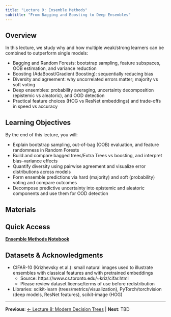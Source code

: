 ```yaml
---
title: "Lecture 9: Ensemble Methods"
subtitle: "From Bagging and Boosting to Deep Ensembles"
---
```


## Overview

In this lecture, we study why and how multiple weak/strong learners can be combined to outperform single models:

- Bagging and Random Forests: bootstrap sampling, feature subspaces, OOB estimation, and variance reduction
- Boosting (AdaBoost/Gradient Boosting): sequentially reducing bias
- Diversity and agreement: why uncorrelated errors matter; majority vs soft voting
- Deep ensembles: probability averaging, uncertainty decomposition (epistemic vs aleatoric), and OOD detection
- Practical feature choices (HOG vs ResNet embeddings) and trade-offs in speed vs accuracy

## Learning Objectives

By the end of this lecture, you will:

- Explain bootstrap sampling, out-of-bag (OOB) evaluation, and feature randomness in Random Forests
- Build and compare bagged trees/Extra Trees vs boosting, and interpret bias–variance effects
- Quantify diversity using pairwise agreement and visualize error distributions across models
- Form ensemble predictions via hard (majority) and soft (probability) voting and compare outcomes
- Decompose predictive uncertainty into epistemic and aleatoric components and use them for OOD detection

## Materials

::: {.callout-tip}
## Quick Access
**[Ensemble Methods Notebook](https://github.com/jinming99/learn-ml-by-building/blob/main/Lecture%209%20Ensemble%20Methods/09-Ensemble-Methods.ipynb)**
:::

## Datasets & Acknowledgments

- CIFAR-10 (Krizhevsky et al.): small natural images used to illustrate ensembles with classical features and with pretrained embeddings
  - Source: https://www.cs.toronto.edu/~kriz/cifar.html
  - Please review dataset license/terms of use before redistribution
- Libraries: scikit-learn (trees/metrics/visualization), PyTorch/torchvision (deep models, ResNet features), scikit-image (HOG)

---

**Previous**: [← Lecture 8: Modern Decision Trees](08-decision-trees.qmd) | **Next**: TBD

